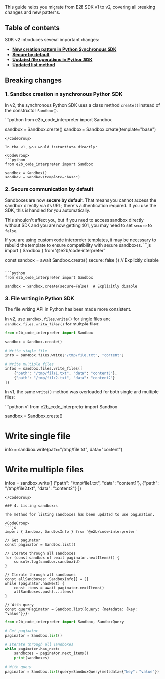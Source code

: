 This guide helps you migrate from E2B SDK v1 to v2, covering all breaking changes and new patterns.

## Table of contents

SDK v2 introduces several important changes:
- [**New creation pattern in Python Synchronous SDK**](#1-sandbox-creation-in-synchronous-python-sdk)
- [**Secure by default**](#2-security-default-change)
- [**Updated file operations in Python SDK**](#3-file-writing-in-python-sdk)
- [**Updated list method**](#4-listing-sandboxes)

## Breaking changes

### 1. Sandbox creation in synchronous Python SDK

In v2, the synchronous Python SDK uses a class method `create()` instead of the constructor `Sandbox()`.

<CodeGroup>
```python
from e2b_code_interpreter import Sandbox

sandbox = Sandbox.create()
sandbox = Sandbox.create(template="base")
```
</CodeGroup>

In the v1, you would instantiate directly:

<CodeGroup>
```python
from e2b_code_interpreter import Sandbox

sandbox = Sandbox()
sandbox = Sandbox(template="base")
```
</CodeGroup>

### 2. Secure communication by default

Sandboxes are now **secure by default**. That means you cannot access the sandbox directly via its URL; there's authentication required. If you use the SDK, this is handled for you automatically.

This shouldn't affect you, but if you need to access sandbox directly without SDK and you are now getting 401, you may need to set `secure` to `false`.

<Note>
    If you are using custom code interpreter templates, it may be necessary to rebuild the template to ensure compatibility with secure sandboxes.
</Note>

<CodeGroup>
```js
import { Sandbox } from '@e2b/code-interpreter'

const sandbox = await Sandbox.create({ secure: false }) // Explicitly disable
```

```python
from e2b_code_interpreter import Sandbox

sandbox = Sandbox.create(secure=False)  # Explicitly disable
```
</CodeGroup>

### 3. File writing in Python SDK

The file writing API in Python has been made more consistent.

In v2, use `sandbox.files.write()` for single files and `sandbox.files.write_files()` for multiple files:
<CodeGroup>
```python v2
from e2b_code_interpreter import Sandbox

sandbox = Sandbox.create()

# Write single file
info = sandbox.files.write("/tmp/file.txt", "content")

# Write multiple files
infos = sandbox.files.write_files([
    {"path": "/tmp/file1.txt", "data": "content1"},
    {"path": "/tmp/file2.txt", "data": "content2"}
])
```
</CodeGroup>

In v1, the same `write()` method was overloaded for both single and multiple files:

<CodeGroup>
```python v1
from e2b_code_interpreter import Sandbox

sandbox = Sandbox.create()

# Write single file
info = sandbox.write(path="/tmp/file.txt", data="content")

# Write multiple files
infos = sandbox.write([
    {"path": "/tmp/file1.txt", "data": "content1"},
    {"path": "/tmp/file2.txt", "data": "content2"}
])
```
</CodeGroup>

### 4. Listing sandboxes

The method for listing sandboxes has been updated to use pagination.

<CodeGroup>
```js
import { Sandbox, SandboxInfo } from '@e2b/code-interpreter'

// Get paginator
const paginator = Sandbox.list()

// Iterate through all sandboxes
for (const sandbox of await paginator.nextItems()) {
    console.log(sandbox.sandboxId)
}

// Iterate through all sandboxes
const allSandboxes: SandboxInfo[] = []
while (paginator.hasNext) {
    const items = await paginator.nextItems()
    allSandboxes.push(...items)
}

// With query
const queryPaginator = Sandbox.list({query: {metadata: {key: "value"}}})
```
```python
from e2b_code_interpreter import Sandbox, SandboxQuery

# Get paginator
paginator = Sandbox.list()

# Iterate through all sandboxes
while paginator.has_next:
    sandboxes = paginator.next_items()
    print(sandboxes)

# With query
paginator = Sandbox.list(query=SandboxQuery(metadata={"key": "value"}))
```
</CodeGroup>
